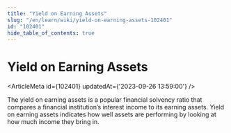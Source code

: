```yaml
---
title: "Yield on Earning Assets"
slug: "/en/learn/wiki/yield-on-earning-assets-102401"
id: "102401"
hide_table_of_contents: true
---
```



# Yield on Earning Assets

<ArticleMeta id={102401} updatedAt={'2023-09-26 13:59:00'} />
<div className='border-solid border-b border-t-0 my-4 border-[var(--ifm-color-gray-300)]' />

The yield on earning assets is a popular financial solvency ratio that compares a financial institution’s interest income to its earning assets. Yield on earning assets indicates how well assets are performing by looking at how much income they bring in.
